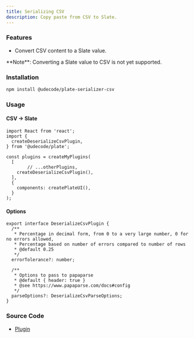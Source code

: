 ```yaml
---
title: Serializing CSV
description: Copy paste from CSV to Slate.
---
```


<ComponentPreview name="playground-demo" id="deserializecsv" />

### Features

- Convert CSV content to a Slate value. 

<Callout className="my-4">
**Note**: Converting a Slate value to CSV is not yet supported.
</Callout>

### Installation

```bash
npm install @udecode/plate-serializer-csv
```

### Usage

#### CSV -> Slate

```tsx
import React from 'react';
import {
  createDeserializeCsvPlugin,
} from '@udecode/plate';

const plugins = createMyPlugins(
  [
		// ...otherPlugins,
    createDeserializeCsvPlugin(),
  ],
  {
    components: createPlateUI(),
  }
);
```

#### Options

```tsx
export interface DeserializeCsvPlugin {
  /**
   * Percentage in decimal form, from 0 to a very large number, 0 for no errors allowed,
   * Percentage based on number of errors compared to number of rows
   * @default 0.25
   */
  errorTolerance?: number;

  /**
   * Options to pass to papaparse
   * @default { header: true }
   * @see https://www.papaparse.com/docs#config
   */
  parseOptions?: DeserializeCsvParseOptions;
}
```

### Source Code

- [Plugin](https://github.com/udecode/plate/blob/main/packages/serializers/csv/src/deserializer/createDeserializeCsvPlugin.ts)